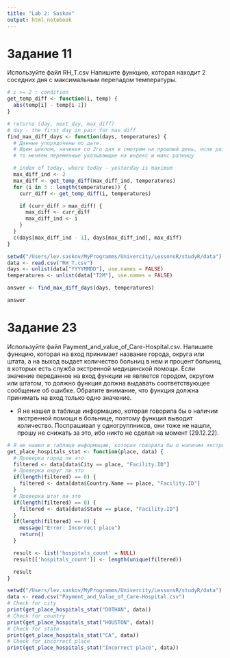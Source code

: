 ```yaml
---
title: "Lab 2: Saskov"
output: html_notebook
---
```


# Задание 11
Используйте файл RH_T.csv Напишите функцию, которая находит 2 соседних дня с максимальным перепадом температуры.
```r
# i >= 2 : condition
get_temp_diff <- function(i, temp) {
  abs(temp[i] - temp[i-1])
}

# returns (day, next_day, max_diff)
# day - the first day in pair for max diff
find_max_diff_days <- function(days, temperatures) {
  # Данные упорядочены по дате.
  # Идем циклом, начиная со 2го дня и смотрим на прошлый день, если разница больше записанной,
  # то меняем переменные указывающие на индекс и макс разницу

  # index of today, where today - yesterday is maximum
  max_diff_ind <- 2
  max_diff <- get_temp_diff(max_diff_ind, temperatures)
  for (i in 3 : length(temperatures)) {
    curr_diff <- get_temp_diff(i, temperatures)

    if (curr_diff > max_diff) {
      max_diff <- curr_diff
      max_diff_ind <- i
    }
  }
  c(days[max_diff_ind - 1], days[max_diff_ind], max_diff)
}

setwd("/Users/lev.saskov/MyProgramms/Univercity/LessonsR/studyR/data")
data <- read.csv("RH_T.csv")
days <- unlist(data["YYYYMMDD"], use.names = FALSE)
temperatures <- unlist(data["T2M"], use.names = FALSE)

answer <- find_max_diff_days(days, temperatures)

answer
```

# Задание 23
Используйте файл Payment_and_value_of_Care-Hospital.csv. Напишите функцию, которая на вход принимает название города, округа или штата, а на выход выдает количество больниц в нем и процент больниц, в которых есть служба экстренной медицинской помощи. Если значение переданное на вход функции не является городом, округом или штатом, то должно функция должна выдавать соответствующее сообщение об ошибке. Обратите внимание, что функция должна принимать на вход только одно значение.

* Я не нашел в таблице информацию, которая говорила бы о наличии экстренной помощи в больнице, поэтому функция выводит количество. Поспрашивал у одногруппников, они тоже не нашли, прошу не снижать  за это, ибо никто не сделал на момент (29.12.22).

```r
# Я не нашел в таблице информацию, которая говорила бы о наличии экстренной помощи в больнице.
get_place_hospitals_stat <- function(place, data) {
  # Проверка город ли это
  filtered <- data[data$City == place, "Facility.ID"]
  # Проверка округ ли это
  if(length(filtered) == 0) {
    filtered <- data[data$Country.Name == place, "Facility.ID"]
  }
  # Проверка штат ли это
  if(length(filtered) == 0) {
    filtered <- data[data$State == place, "Facility.ID"]
  }
  if(length(filtered) == 0) {
    message("Error: Incorrect place")
    return()
  }

  result <- list('hospitals_count' = NULL)
  result[['hospitals_count']] <- length(unique(filtered))

  result
}

setwd("/Users/lev.saskov/MyProgramms/Univercity/LessonsR/studyR/data")
data <- read.csv("Payment_and_Value_of_Care-Hospital.csv")
# Check for city
print(get_place_hospitals_stat("DOTHAN", data))
# Check for country
print(get_place_hospitals_stat("HOUSTON", data))
# Check for state
print(get_place_hospitals_stat("CA", data))
# Check for incorrect place
print(get_place_hospitals_stat("Incorrect place", data))
```

